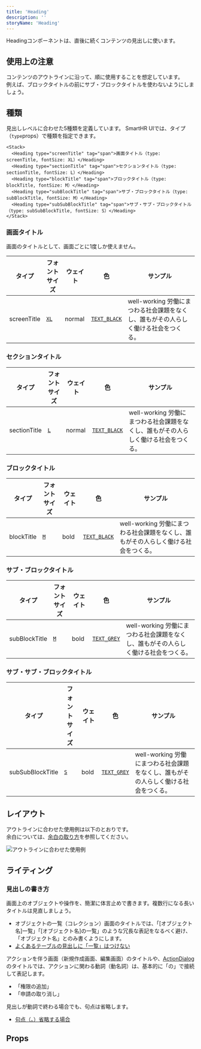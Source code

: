 ```yaml
---
title: 'Heading'
description: ''
storyName: 'Heading'
---
```



Headingコンポーネントは、直後に続くコンテンツの見出しに使います。

<ComponentStory name="Heading" />


## 使用上の注意

コンテンツのアウトラインに沿って、順に使用することを想定しています。  
例えば、ブロックタイトルの前にサブ・ブロックタイトルを使わないようにしましょう。


## 種類
見出しレベルに合わせた5種類を定義しています。
SmartHR UIでは、タイプ（`type`props）で種類を指定できます。

```tsx editable codeBlock
<Stack>
  <Heading type="screenTitle" tag="span">画面タイトル（type: screenTitle, fontSize: XL）</Heading>
  <Heading type="sectionTitle" tag="span">セクションタイトル（type: sectionTitle, fontSize: L）</Heading>
  <Heading type="blockTitle" tag="span">ブロックタイトル（type: blockTitle, fontSize: M）</Heading>
  <Heading type="subBlockTitle" tag="span">サブ・ブロックタイトル（type: subBlockTitle, fontSize: M）</Heading>
  <Heading type="subSubBlockTitle" tag="span">サブ・サブ・ブロックタイトル（type: subSubBlockTitle, fontSize: S）</Heading>
</Stack>
```

### 画面タイトル

画面のタイトルとして、画面ごとに1度しか使えません。

<TableWrapper>
  <Table>
    <thead>
      <tr>
        <Th>タイプ</Th>
        <Th>フォントサイズ</Th>
        <Th>ウェイト</Th>
        <Th>色</Th>
        <Th>サンプル</Th>
      </tr>
    </thead>
    <tbody>
      <tr>
        <Td>screenTitle</Td>
        <Td><a href="/products/design-tokens/typography/"><code>XL</code></a></Td>
        <Td>normal</Td>
        <Td><a href="/products/design-tokens/color/#h3-2"><code>TEXT_BLACK</code></a></Td>
        <Td><Heading type="screenTitle" tag="span">well-working 労働にまつわる社会課題をなくし、誰もがその人らしく働ける社会をつくる。</Heading></Td>
      </tr>
    </tbody>
  </Table>
</TableWrapper>

### セクションタイトル

<TableWrapper>
  <Table>
    <thead>
      <tr>
        <Th>タイプ</Th>
        <Th>フォントサイズ</Th>
        <Th>ウェイト</Th>
        <Th>色</Th>
        <Th>サンプル</Th>
      </tr>
    </thead>
    <tbody>
      <tr>
        <Td>sectionTitle</Td>
        <Td><a href="/products/design-tokens/typography/"><code>L</code></a></Td>
        <Td>normal</Td>
        <Td><a href="/products/design-tokens/color/#h3-2"><code>TEXT_BLACK</code></a></Td>
        <Td><Heading type="sectionTitle" tag="span">well-working 労働にまつわる社会課題をなくし、誰もがその人らしく働ける社会をつくる。</Heading></Td>
      </tr>
    </tbody>
  </Table>
</TableWrapper>

### ブロックタイトル

<TableWrapper>
  <Table>
    <thead>
      <tr>
        <Th>タイプ</Th>
        <Th>フォントサイズ</Th>
        <Th>ウェイト</Th>
        <Th>色</Th>
        <Th>サンプル</Th>
      </tr>
    </thead>
    <tbody>
      <tr>
        <Td>blockTitle</Td>
        <Td><a href="/products/design-tokens/typography/"><code>M</code></a></Td>
        <Td>bold</Td>
        <Td><a href="/products/design-tokens/color/#h3-2"><code>TEXT_BLACK</code></a></Td>
        <Td><Heading type="blockTitle" tag="span">well-working 労働にまつわる社会課題をなくし、誰もがその人らしく働ける社会をつくる。</Heading></Td>
      </tr>
    </tbody>
  </Table>
</TableWrapper>

### サブ・ブロックタイトル

<TableWrapper>
  <Table>
    <thead>
      <tr>
        <Th>タイプ</Th>
        <Th>フォントサイズ</Th>
        <Th>ウェイト</Th>
        <Th>色</Th>
        <Th>サンプル</Th>
      </tr>
    </thead>
    <tbody>
      <tr>
        <Td>subBlockTitle</Td>
        <Td><a href="/products/design-tokens/typography/"><code>M</code></a></Td>
        <Td>bold</Td>
        <Td><a href="/products/design-tokens/color/#h3-2"><code>TEXT_GREY</code></a></Td>
        <Td><Heading type="subBlockTitle" tag="span">well-working 労働にまつわる社会課題をなくし、誰もがその人らしく働ける社会をつくる。</Heading></Td>
      </tr>
    </tbody>
  </Table>
</TableWrapper>

### サブ・サブ・ブロックタイトル

<TableWrapper>
  <Table>
    <thead>
      <tr>
        <Th>タイプ</Th>
        <Th>フォントサイズ</Th>
        <Th>ウェイト</Th>
        <Th>色</Th>
        <Th>サンプル</Th>
      </tr>
    </thead>
    <tbody>
      <tr>
        <Td>subSubBlockTitle</Td>
        <Td><a href="/products/design-tokens/typography/"><code>S</code></a></Td>
        <Td>bold</Td>
        <Td><a href="/products/design-tokens/color/#h3-2"><code>TEXT_GREY</code></a></Td>
        <Td><Heading type="subSubBlockTitle" tag="span">well-working 労働にまつわる社会課題をなくし、誰もがその人らしく働ける社会をつくる。</Heading></Td>
      </tr>
    </tbody>
  </Table>
</TableWrapper>


## レイアウト
アウトラインに合わせた使用例は以下のとおりです。  
余白については、[余白の取り方](/products/design-patterns/spacing-layout-pattern/)を参照してください。

![アウトラインに合わせた使用例](./images/heading-sample.png)


## ライティング

### 見出しの書き方

画面上のオブジェクトや操作を、簡潔に体言止めで書きます。複数行になる長いタイトルは見直しましょう。
- オブジェクトの一覧（コレクション）画面のタイトルでは、「[オブジェクト名]一覧」「[オブジェクト名]の一覧」のような冗長な表記をなるべく避け、「オブジェクト名」とのみ書くようにします。
- [よくあるテーブルの見出しに「一覧」はつけない](../../../products/contents/app-writing/#recHmpb0LwZk9yHir-0)

アクションを伴う画面（新規作成画面、編集画面）のタイトルや、[ActionDialog](/products/components/dialog/)のタイトルでは、アクションに関わる動詞（動名詞）は、基本的に「の」で接続して表記します。

- 「権限の追加」
- 「申請の取り消し」

見出しが動詞で終わる場合でも、句点は省略します。
- [句点（。）省略する場合](../../../products/contents/writing-style/#recn6q5jT7ewW7pZ3-0)

## Props

<ComponentPropsTable name="Heading" />
